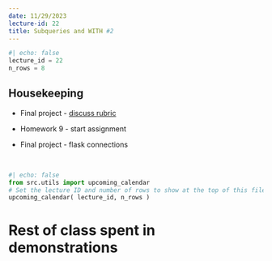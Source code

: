 ```yaml
---
date: 11/29/2023
lecture-id: 22
title: Subqueries and WITH #2
---
```


```python
#| echo: false
lecture_id = 22
n_rows = 8
```

## Housekeeping

- Final project - [discuss rubric](https://virginiacommonwealth.instructure.com/courses/85746/assignments/725436?module_item_id=2822715)

- Homework 9 - start assignment

- Final project - flask connections

<p>&nbsp;</p>

```python
#| echo: false
from src.utils import upcoming_calendar
# Set the lecture ID and number of rows to show at the top of this file!
upcoming_calendar( lecture_id, n_rows )
```


# Rest of class spent in demonstrations

